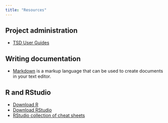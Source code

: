 ```yaml
---
title: "Resources"
---
```


## Project administration
- [TSD User Guides](https://www.uio.no/english/services/it/research/sensitive-data/use-tsd/)

## Writing documentation
- [Markdown](https://www.markdownguide.org/) is a markup language that can be used to create documents in your text editor.

## R and RStudio

- [Download R](https://cran.r-project.org/)
- [Download RStudio](https://www.rstudio.com/)
- [RStudio collection of cheat sheets](https://www.rstudio.com/resources/cheatsheets/)

